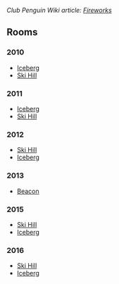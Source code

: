 ''Club Penguin Wiki article: [[clubpenguinwiki:Fireworks|Fireworks]]''

==Rooms==
===2010===
*[[Media:2010newyearfireworksiceberg.swf|Iceberg]]
*[[Media:2010newyearfireworksskihill.swf|Ski Hill]]
===2011===
*[[Media:2011newyearsfireworksiceberg.swf|Iceberg]]
*[[Media:2011newyearsfireworksskihill.swf|Ski Hill]]
===2012===
*[[Media:FireworksMtn.swf|Ski Hill]]
*[[Media:FireworksBerg.swf|Iceberg]]
===2013===
*[[Media:FireworksBeacon.swf|Beacon]]
===2015===
*[[Media:FireworksMtn2015.swf|Ski Hill]]
*[[Media:FireworksBerg2015.swf|Iceberg]]
===2016===
*[[Media:Fireworks mtn 2016.swf|Ski Hill]]
*[[Media:Fireworks berg 2016.swf|Iceberg]]
